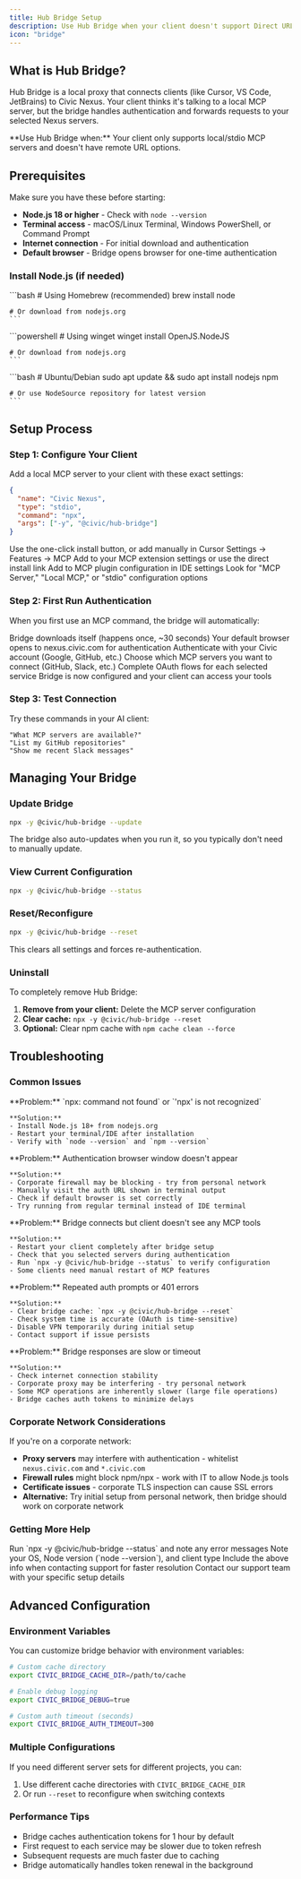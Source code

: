```yaml
---
title: Hub Bridge Setup
description: Use Hub Bridge when your client doesn't support Direct URL connections
icon: "bridge"
---
```


## What is Hub Bridge?

Hub Bridge is a local proxy that connects clients (like Cursor, VS Code, JetBrains) to Civic Nexus. Your client thinks it's talking to a local MCP server, but the bridge handles authentication and forwards requests to your selected Nexus servers.

<Info>
**Use Hub Bridge when:** Your client only supports local/stdio MCP servers and doesn't have remote URL options.
</Info>

## Prerequisites

<Warning>
Make sure you have these before starting:
</Warning>

- **Node.js 18 or higher** - Check with `node --version`
- **Terminal access** - macOS/Linux Terminal, Windows PowerShell, or Command Prompt  
- **Internet connection** - For initial download and authentication
- **Default browser** - Bridge opens browser for one-time authentication

### Install Node.js (if needed)

<Tabs>
  <Tab title="macOS">
    ```bash
    # Using Homebrew (recommended)
    brew install node
    
    # Or download from nodejs.org
    ```
  </Tab>
  <Tab title="Windows">
    ```powershell
    # Using winget
    winget install OpenJS.NodeJS
    
    # Or download from nodejs.org
    ```
  </Tab>
  <Tab title="Linux">
    ```bash
    # Ubuntu/Debian
    sudo apt update && sudo apt install nodejs npm
    
    # Or use NodeSource repository for latest version
    ```
  </Tab>
</Tabs>

## Setup Process

### Step 1: Configure Your Client

Add a local MCP server to your client with these exact settings:

```json
{
  "name": "Civic Nexus",
  "type": "stdio",
  "command": "npx",
  "args": ["-y", "@civic/hub-bridge"]
}
```

<Tabs>
  <Tab title="Cursor">
    Use the one-click install button, or add manually in Cursor Settings → Features → MCP
  </Tab>
  <Tab title="VS Code">
    Add to your MCP extension settings or use the direct install link
  </Tab>
  <Tab title="JetBrains">
    Add to MCP plugin configuration in IDE settings
  </Tab>
  <Tab title="Other Clients">
    Look for "MCP Server," "Local MCP," or "stdio" configuration options
  </Tab>
</Tabs>

### Step 2: First Run Authentication

When you first use an MCP command, the bridge will automatically:

<Steps>
  <Step title="Download & Install">
    Bridge downloads itself (happens once, ~30 seconds)
  </Step>
  <Step title="Open Browser">
    Your default browser opens to nexus.civic.com for authentication
  </Step>
  <Step title="Sign In">
    Authenticate with your Civic account (Google, GitHub, etc.)
  </Step>
  <Step title="Select Servers">
    Choose which MCP servers you want to connect (GitHub, Slack, etc.)
  </Step>
  <Step title="Authorize Apps">
    Complete OAuth flows for each selected service
  </Step>
  <Step title="Ready">
    Bridge is now configured and your client can access your tools
  </Step>
</Steps>

### Step 3: Test Connection

Try these commands in your AI client:

```
"What MCP servers are available?"
"List my GitHub repositories"  
"Show me recent Slack messages"
```

## Managing Your Bridge

### Update Bridge
```bash
npx -y @civic/hub-bridge --update
```

The bridge also auto-updates when you run it, so you typically don't need to manually update.

### View Current Configuration
```bash
npx -y @civic/hub-bridge --status
```

### Reset/Reconfigure
```bash
npx -y @civic/hub-bridge --reset
```

This clears all settings and forces re-authentication.

### Uninstall

To completely remove Hub Bridge:

1. **Remove from your client:** Delete the MCP server configuration
2. **Clear cache:** `npx -y @civic/hub-bridge --reset`  
3. **Optional:** Clear npm cache with `npm cache clean --force`

## Troubleshooting

### Common Issues

<AccordionGroup>
  <Accordion title="Bridge command not found" icon="exclamation-triangle">
    **Problem:** `npx: command not found` or `'npx' is not recognized`
    
    **Solution:** 
    - Install Node.js 18+ from nodejs.org
    - Restart your terminal/IDE after installation
    - Verify with `node --version` and `npm --version`
  </Accordion>
  
  <Accordion title="Browser doesn't open for auth" icon="globe">
    **Problem:** Authentication browser window doesn't appear
    
    **Solution:**
    - Corporate firewall may be blocking - try from personal network
    - Manually visit the auth URL shown in terminal output
    - Check if default browser is set correctly
    - Try running from regular terminal instead of IDE terminal
  </Accordion>
  
  <Accordion title="Client shows no tools/servers" icon="server">
    **Problem:** Bridge connects but client doesn't see any MCP tools
    
    **Solution:**
    - Restart your client completely after bridge setup
    - Check that you selected servers during authentication
    - Run `npx -y @civic/hub-bridge --status` to verify configuration
    - Some clients need manual restart of MCP features
  </Accordion>
  
  <Accordion title="Authentication keeps failing" icon="key">
    **Problem:** Repeated auth prompts or 401 errors
    
    **Solution:**
    - Clear bridge cache: `npx -y @civic/hub-bridge --reset`
    - Check system time is accurate (OAuth is time-sensitive)
    - Disable VPN temporarily during initial setup
    - Contact support if issue persists
  </Accordion>
  
  <Accordion title="Slow or timing out" icon="clock">
    **Problem:** Bridge responses are slow or timeout
    
    **Solution:**
    - Check internet connection stability
    - Corporate proxy may be interfering - try personal network
    - Some MCP operations are inherently slower (large file operations)
    - Bridge caches auth tokens to minimize delays
  </Accordion>
</AccordionGroup>

### Corporate Network Considerations

If you're on a corporate network:

- **Proxy servers** may interfere with authentication - whitelist `nexus.civic.com` and `*.civic.com`
- **Firewall rules** might block npm/npx - work with IT to allow Node.js tools
- **Certificate issues** - corporate TLS inspection can cause SSL errors
- **Alternative:** Try initial setup from personal network, then bridge should work on corporate network

### Getting More Help

<Steps>
  <Step title="Check Status">
    Run `npx -y @civic/hub-bridge --status` and note any error messages
  </Step>
  <Step title="Gather Info">
    Note your OS, Node version (`node --version`), and client type
  </Step>
  <Step title="Contact Support">
    Include the above info when contacting support for faster resolution
  </Step>
</Steps>

<Card title="Still Need Help?" icon="message-circle" href="https://civickey.typeform.com/to/qJ5mieBw">
  Contact our support team with your specific setup details
</Card>

## Advanced Configuration

### Environment Variables

You can customize bridge behavior with environment variables:

```bash
# Custom cache directory
export CIVIC_BRIDGE_CACHE_DIR=/path/to/cache

# Enable debug logging  
export CIVIC_BRIDGE_DEBUG=true

# Custom auth timeout (seconds)
export CIVIC_BRIDGE_AUTH_TIMEOUT=300
```

### Multiple Configurations

If you need different server sets for different projects, you can:

1. Use different cache directories with `CIVIC_BRIDGE_CACHE_DIR`
2. Or run `--reset` to reconfigure when switching contexts

### Performance Tips

- Bridge caches authentication tokens for 1 hour by default
- First request to each service may be slower due to token refresh
- Subsequent requests are much faster due to caching
- Bridge automatically handles token renewal in the background
